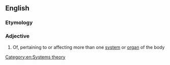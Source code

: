 ==English==

===Etymology===
{{prefix|en|multi|systemic}}

===Adjective===
{{en-adj}}

# Of, pertaining to or affecting more than one [[system]] or [[organ]] of the body

[[Category:en:Systems theory]]